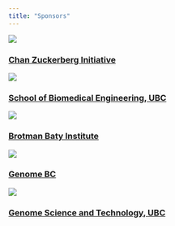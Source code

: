 ```yaml
---
title: "Sponsors"
---
```


<div class="organizers-container">
<div class="organizer-profile2">
  ![](images/czi.webp)
  <h3><a href="https://chanzuckerberg.com/" target="_blank">Chan Zuckerberg Initiative</a></h3>
</div>

<div class="organizer-profile2">
  ![](images/sbme.png)
  <h3><a href="https://bme.ubc.ca/" target="_blank">School of Biomedical Engineering, UBC</a></h3>
</div>
<div class="organizer-profile2">
  ![](images/bbi.jpg)
  <h3><a href="https://brotmanbaty.org/" target="_blank">Brotman Baty Institute</a></h3>
</div>
</div>

<div class="organizers-container">
<div class="organizer-profile2">
  ![](images/genomeBC.png)
  <h3><a href="https://www.genomebc.ca/" target="_blank">Genome BC</a></h3>
</div>

<div class="organizer-profile2">
  ![](images/gsat.png)
  <h3><a href="https://www.gsat.ubc.ca/" target="_blank">Genome Science and Technology, UBC</a></h3>
</div>

</div>




